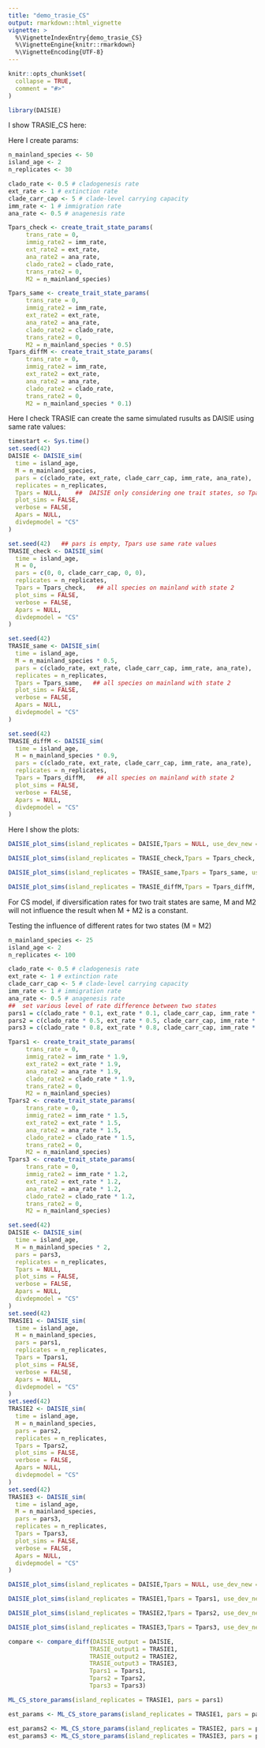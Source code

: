 ```yaml
---
title: "demo_trasie_CS"
output: rmarkdown::html_vignette
vignette: >
  %\VignetteIndexEntry{demo_trasie_CS}
  %\VignetteEngine{knitr::rmarkdown}
  %\VignetteEncoding{UTF-8}
---
```


```r
knitr::opts_chunk$set(
  collapse = TRUE,
  comment = "#>"
)
```

```r
library(DAISIE)
```
I show TRASIE_CS here:


Here I create params:

```r
n_mainland_species <- 50
island_age <- 2
n_replicates <- 30

clado_rate <- 0.5 # cladogenesis rate
ext_rate <- 1 # extinction rate
clade_carr_cap <- 5 # clade-level carrying capacity
imm_rate <- 1 # immigration rate
ana_rate <- 0.5 # anagenesis rate

Tpars_check <- create_trait_state_params(
     trans_rate = 0,
     immig_rate2 = imm_rate,
     ext_rate2 = ext_rate,
     ana_rate2 = ana_rate,
     clado_rate2 = clado_rate,
     trans_rate2 = 0,
     M2 = n_mainland_species)

Tpars_same <- create_trait_state_params(
     trans_rate = 0,
     immig_rate2 = imm_rate,
     ext_rate2 = ext_rate,
     ana_rate2 = ana_rate,
     clado_rate2 = clado_rate,
     trans_rate2 = 0,
     M2 = n_mainland_species * 0.5)
Tpars_diffM <- create_trait_state_params(
     trans_rate = 0,
     immig_rate2 = imm_rate,
     ext_rate2 = ext_rate,
     ana_rate2 = ana_rate,
     clado_rate2 = clado_rate,
     trans_rate2 = 0,
     M2 = n_mainland_species * 0.1)
```

Here I check TRASIE can create the same simulated rusults as DAISIE using same rate values:

```r
timestart <- Sys.time()
set.seed(42)
DAISIE <- DAISIE_sim( 
  time = island_age,
  M = n_mainland_species, 
  pars = c(clado_rate, ext_rate, clade_carr_cap, imm_rate, ana_rate),
  replicates = n_replicates,
  Tpars = NULL,    ##  DAISIE only considering one trait states, so Tpars = NULL
  plot_sims = FALSE,
  verbose = FALSE,
  Apars = NULL,
  divdepmodel = "CS"
)

set.seed(42)   ## pars is empty, Tpars use same rate values
TRASIE_check <- DAISIE_sim( 
  time = island_age,
  M = 0, 
  pars = c(0, 0, clade_carr_cap, 0, 0),
  replicates = n_replicates,
  Tpars = Tpars_check,   ## all species on mainland with state 2
  plot_sims = FALSE,
  verbose = FALSE,
  Apars = NULL,
  divdepmodel = "CS"
)

set.seed(42)
TRASIE_same <- DAISIE_sim( 
  time = island_age,
  M = n_mainland_species * 0.5, 
  pars = c(clado_rate, ext_rate, clade_carr_cap, imm_rate, ana_rate),
  replicates = n_replicates,
  Tpars = Tpars_same,   ## all species on mainland with state 2
  plot_sims = FALSE,
  verbose = FALSE,
  Apars = NULL,
  divdepmodel = "CS"
)

set.seed(42)
TRASIE_diffM <- DAISIE_sim( 
  time = island_age,
  M = n_mainland_species * 0.9, 
  pars = c(clado_rate, ext_rate, clade_carr_cap, imm_rate, ana_rate),
  replicates = n_replicates,
  Tpars = Tpars_diffM,   ## all species on mainland with state 2
  plot_sims = FALSE,
  verbose = FALSE,
  Apars = NULL,
  divdepmodel = "CS"
)
```
Here I show the plots:

```r
DAISIE_plot_sims(island_replicates = DAISIE,Tpars = NULL, use_dev_new = FALSE)
```
```r
DAISIE_plot_sims(island_replicates = TRASIE_check,Tpars = Tpars_check, use_dev_new = FALSE)
```
```r
DAISIE_plot_sims(island_replicates = TRASIE_same,Tpars = Tpars_same, use_dev_new = FALSE)
```

```r
DAISIE_plot_sims(island_replicates = TRASIE_diffM,Tpars = Tpars_diffM, use_dev_new = FALSE)
```


For CS model, if diversification rates for two trait states are same, M and M2 will not influence the result when M + M2 is a constant.

Testing the influence of different rates for two states (M = M2)

```r
n_mainland_species <- 25
island_age <- 2
n_replicates <- 100

clado_rate <- 0.5 # cladogenesis rate
ext_rate <- 1 # extinction rate
clade_carr_cap <- 5 # clade-level carrying capacity
imm_rate <- 1 # immigration rate
ana_rate <- 0.5 # anagenesis rate
##  set various level of rate difference between two states
pars1 = c(clado_rate * 0.1, ext_rate * 0.1, clade_carr_cap, imm_rate * 0.1, ana_rate * 0.1)  ## great difference 
pars2 = c(clado_rate * 0.5, ext_rate * 0.5, clade_carr_cap, imm_rate * 0.5, ana_rate * 0.5)  ## median difference
pars3 = c(clado_rate * 0.8, ext_rate * 0.8, clade_carr_cap, imm_rate * 0.8, ana_rate * 0.8)  ## slight difference

Tpars1 <- create_trait_state_params(
     trans_rate = 0,
     immig_rate2 = imm_rate * 1.9,
     ext_rate2 = ext_rate * 1.9,
     ana_rate2 = ana_rate * 1.9,
     clado_rate2 = clado_rate * 1.9,
     trans_rate2 = 0,
     M2 = n_mainland_species)
Tpars2 <- create_trait_state_params(
     trans_rate = 0,
     immig_rate2 = imm_rate * 1.5,
     ext_rate2 = ext_rate * 1.5,
     ana_rate2 = ana_rate * 1.5,
     clado_rate2 = clado_rate * 1.5,
     trans_rate2 = 0,
     M2 = n_mainland_species)
Tpars3 <- create_trait_state_params(
     trans_rate = 0,
     immig_rate2 = imm_rate * 1.2,
     ext_rate2 = ext_rate * 1.2,
     ana_rate2 = ana_rate * 1.2,
     clado_rate2 = clado_rate * 1.2,
     trans_rate2 = 0,
     M2 = n_mainland_species)

set.seed(42)
DAISIE <- DAISIE_sim( 
  time = island_age,
  M = n_mainland_species * 2, 
  pars = pars3,
  replicates = n_replicates,
  Tpars = NULL,
  plot_sims = FALSE,
  verbose = FALSE,
  Apars = NULL,
  divdepmodel = "CS"
)
set.seed(42)
TRASIE1 <- DAISIE_sim( 
  time = island_age,
  M = n_mainland_species, 
  pars = pars1,
  replicates = n_replicates,
  Tpars = Tpars1,
  plot_sims = FALSE,
  verbose = FALSE,
  Apars = NULL,
  divdepmodel = "CS"
)
set.seed(42)
TRASIE2 <- DAISIE_sim( 
  time = island_age,
  M = n_mainland_species, 
  pars = pars2,
  replicates = n_replicates,
  Tpars = Tpars2,
  plot_sims = FALSE,
  verbose = FALSE,
  Apars = NULL,
  divdepmodel = "CS"
)
set.seed(42)
TRASIE3 <- DAISIE_sim( 
  time = island_age,
  M = n_mainland_species, 
  pars = pars3,
  replicates = n_replicates,
  Tpars = Tpars3,
  plot_sims = FALSE,
  verbose = FALSE,
  Apars = NULL,
  divdepmodel = "CS"
)


```


```r
DAISIE_plot_sims(island_replicates = DAISIE,Tpars = NULL, use_dev_new = FALSE)
```

```r
DAISIE_plot_sims(island_replicates = TRASIE1,Tpars = Tpars1, use_dev_new = FALSE)
```

```r
DAISIE_plot_sims(island_replicates = TRASIE2,Tpars = Tpars2, use_dev_new = FALSE)
```

```r
DAISIE_plot_sims(island_replicates = TRASIE3,Tpars = Tpars3, use_dev_new = FALSE)
```
```r
compare <- compare_diff(DAISIE_output = DAISIE,
                       TRASIE_output1 = TRASIE1,
                       TRASIE_output2 = TRASIE2,
                       TRASIE_output3 = TRASIE3,
                       Tpars1 = Tpars1,
                       Tpars2 = Tpars2,
                       Tpars3 = Tpars3)
```


```r
ML_CS_store_params(island_replicates = TRASIE1, pars = pars1)

```



```r
est_params <- ML_CS_store_params(island_replicates = TRASIE1, pars = pars1)

```
```r
est_params2 <- ML_CS_store_params(island_replicates = TRASIE2, pars = pars2)
est_params3 <- ML_CS_store_params(island_replicates = TRASIE3, pars = pars3)

```






